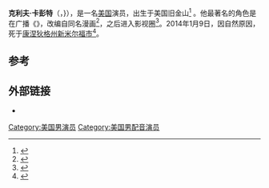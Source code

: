 {{Infobox person
| name           = 克利夫·卡彭特
| image          = 
| image_size     = 
| caption        = 
| birthname      = 
| birth_date     = {{birth date|1915|3|2}}
| birth_place    = [[美国|美国]][[旧金山|旧金山]]
| death_date     = {{death date and age|2014|1|9|1915|3|2}}<ref>{{cite news|title=Clifford Carpenter (1915 - 2014) Obituary|url=http://www.legacy.com/obituaries/poughkeepsiejournal/obituary.aspx?n=clifford-carpenter&pid=169068086&fhid=12497|accessdate=13 January 2014|newspaper=Poughkeepsie Journal|date=13 January 2014|archive-date=2014-01-13|archive-url=https://web.archive.org/web/20140113115039/http://www.legacy.com/obituaries/poughkeepsiejournal/obituary.aspx?n=clifford-carpenter&pid=169068086&fhid=12497|dead-url=no}}</ref> 
| death_place    = [[康涅狄格州|康涅狄格州]][[新米尔福市|新米尔福市]]
| occupation     = 演员
| yearsactive    = 1937–2014
}}
'''克利夫·卡彭特'''（{{lang-en|Clifford A. Carpenter}}，{{bd|1915年|3月2日|2014年|1月9日|catIdx=Carpenter}}}），是一名[[美国|美国]]演员，出生于美国旧金山<ref>{{cite web
| url=http://www.californiabirthindex.org/birth/clifford_a_carpenter_born_1915_291446
| title=The birth of Clifford Carpenter
| publisher=[[California_Birth_Index|California Birth Index]]
| quote=Clifford A Carpenter was born on March 2, 1915, in San Francisco County, California.
| accessdate=2014-01-15
| archive-date=2014-01-16
| archive-url=https://web.archive.org/web/20140116124134/http://www.californiabirthindex.org/birth/clifford_a_carpenter_born_1915_291446
| dead-url=no
}}</ref> 。他最著名的角色是在广播《{{link-en|特里与海盗 (广播)|Terry and the Pirates (radio serial)|特里与海盗}}》，改编自同名漫画<ref name="Carpenter">{{cite web| url=http://www.comicweb.com/oldtimeradio/Terry_and_the_Pirates.htm| title=Terry and the Pirates Old Time Radio Program| publisher=Comicweb| accessdate=16 November 2013| archive-date=2014-01-16| archive-url=https://web.archive.org/web/20140116090329/http://www.comicweb.com/oldtimeradio/Terry_and_the_Pirates.htm| dead-url=no}}</ref>，之后进入影视圈<ref name="CliffCarpenter">{{cite web
| url=http://www.hollywoodreporter.com/gallery/kirk-douglas-6-blacklisted-actors-391445#5-cliff-carpenter
| title=Blacklisted: Portraits of 7 Writers and Actors Who Defied Hollywood
| date=2012-11-19
| publisher=[[The_Hollywood_Reporter|The Hollywood Reporter]]
| accessdate=2014-01-15
| archive-date=2014-01-07
| archive-url=https://web.archive.org/web/20140107051247/http://www.hollywoodreporter.com/gallery/kirk-douglas-6-blacklisted-actors-391445#5-cliff-carpenter
| dead-url=no
}}</ref>。2014年1月9日，因自然原因，死于[[康涅狄格州|康涅狄格州]][[新米尔福市|新米尔福市]]<ref>{{cite news
| url=http://www.legacy.com/obituaries/poughkeepsiejournal/obituary.aspx?n=clifford-carpenter&pid=169068086&fhid=12497
| title=Clifford Carpenter (1915 - 2014) Obituary
| date=2014-01-13
| newspaper=[[Poughkeepsie_Journal|Poughkeepsie Journal]]
| accessdate=2014-01-15
| archive-date=2014-01-13
| archive-url=https://web.archive.org/web/20140113115039/http://www.legacy.com/obituaries/poughkeepsiejournal/obituary.aspx?n=clifford-carpenter&pid=169068086&fhid=12497
| dead-url=no
}}</ref>。

==参考==
{{reflist}}

==外部链接==
* {{IMDb name|1477933|Cliff Carpenter}}
{{DEFAULTSORT:Carpenter, Clifford A.}}

[[Category:美国男演员|Category:美国男演员]]
[[Category:美国男配音演员|Category:美国男配音演员]]